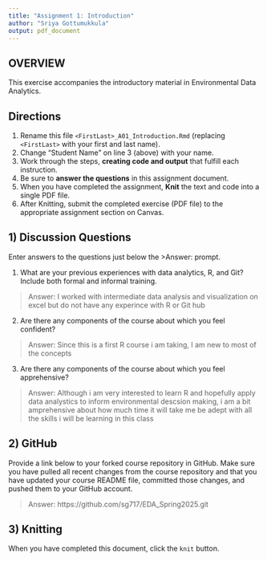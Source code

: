 ```yaml
---
title: "Assignment 1: Introduction"
author: "Sriya Gottumukkula"
output: pdf_document
---
```


## OVERVIEW

This exercise accompanies the introductory material in Environmental Data Analytics. 

## Directions
1.  Rename this file `<FirstLast>_A01_Introduction.Rmd` (replacing `<FirstLast>` with your first and last name).
2.  Change "Student Name" on line 3 (above) with your name.
3.  Work through the steps, **creating code and output** that fulfill each instruction.
4.  Be sure to **answer the questions** in this assignment document.
5.  When you have completed the assignment, **Knit** the text and code into a single PDF file.
6.  After Knitting, submit the completed exercise (PDF file) to the appropriate assignment section on Canvas.


## 1) Discussion Questions
Enter answers to the questions just below the >Answer: prompt.

1. What are your previous experiences with data analytics, R, and Git? Include both formal and informal training. 

> Answer: I worked with intermediate data analysis and visualization on excel but do not have any experince with R or Git hub

2. Are there any components of the course about which you feel confident?

> Answer: Since this is a first R course i am taking, I am new to most of the concepts 

3. Are there any components of the course about which you feel apprehensive?

> Answer: Although i am very interested to learn R and hopefully apply data analystics to inform environmental descsion making, i am a bit amprehensive about how much time it will take me be adept with all the skills i will be learning in this class 


## 2) GitHub

Provide a link below to your forked course repository in GitHub. Make sure you have pulled all recent changes from the course repository and that you have updated your course README file, committed those changes, and pushed them to your GitHub account. 

> Answer: https://github.com/sg717/EDA_Spring2025.git

## 3) Knitting
When you have completed this document, click the `knit` button.

